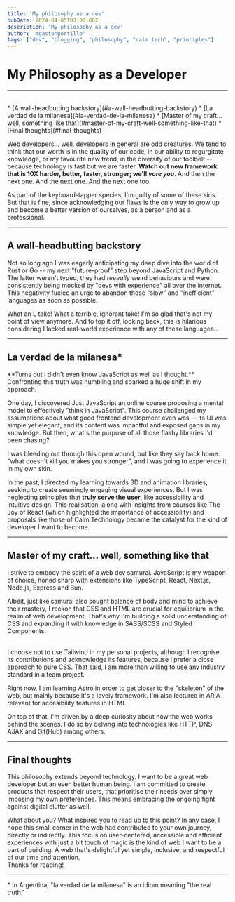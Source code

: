 ```yaml
---
title: 'My philosophy as a dev'
pubDate: 2024-04-05T03:00:00Z
description: 'My philosophy as a dev'
author: 'mgastonportillo'
tags: ["dev", "blogging", "philosophy", "calm tech", "principles"]
---
```


# My Philosophy as a Developer
---
<br />
<TableOfContents>
* [A wall-headbutting backstory](#a-wall-headbutting-backstory)
* [La verdad de la milanesa](#la-verdad-de-la-milanesa)
* [Master of my craft... well, something like that](#master-of-my-craft-well-something-like-that)
* [Final thoughts](#final-thoughts)
</TableOfContents>
<br />

Web developers... well, developers in general are odd creatures. We tend to think that our worth is in the quality of our code, in our ability to regurgitate knowledge, or my favourite new trend, in the diversity of our toolbelt -- because technology is fast but we are faster. **Watch out new framework that is 10X harder, better, faster, stronger; we'll <em>vore you</em>**. And then the next one. And the next one. And the next one too.

As part of the keyboard-tapper species, I'm guilty of some of these sins. But that is fine, since acknowledging our flaws is the only way to grow up and become a better version of ourselves, as a person and as a professional.

---
## A wall-headbutting backstory
Not so long ago I was eagerly anticipating my deep dive into the world of Rust or Go -- my next "future-proof" step beyond JavaScript and Python. The latter weren't typed, they had <i>reeeally</i> weird behaviours and were consistently being mocked by "devs with experience" all over the internet. This negativity fueled an urge to abandon these "slow" and "inefficient" languages as soon as possible.

What an L take! What a terrible, ignorant take! I'm so glad that's not my point of view anymore. And to top it off, looking back, this is hilarious considering I lacked real-world experience with any of these languages...

---
## La verdad de la milanesa*
<Highlight type="star" color="blue" aria-labelledby="la-verdad-de-la-milanesa">
**Turns out I didn't even know JavaScript as well as I thought.** Confronting this truth was humbling and sparked a huge shift in my approach.
</Highlight>

One day, I discovered <Link href="https://justjavascript.com/">Just JavaScript</Link><GluedComma /> an online course proposing a mental model to effectively "think in JavaScript". This course challenged my assumptions about what good frontend development even was -- its UI was simple yet elegant, and its content was impactful and exposed gaps in my knowledge. But then, what's the purpose of all those flashy libraries I'd been chasing?

I was bleeding out through this open wound, but like they say back home: "what doesn't kill you makes you stronger", and I was going to experience it in my own skin.

In the past, I directed my learning towards 3D and animation libraries, seeking to create seemingly engaging visual experiences. But I was neglecting principles that **truly serve the user**, like accessibility and intuitive design. This realisation, along with insights from courses like <Link href="https://www.joyofreact.com/">The Joy of React</Link> (which highlighted the importance of accessibility) and proposals like those of <Link href="https://calmtech.com/">Calm Technology</Link><GluedComma /> became the catalyst for the kind of developer I want to become.

---
## Master of my craft... well, something like that
I strive to embody the spirit of a web dev samurai. JavaScript is my weapon of choice, honed sharp with extensions like <Link href="https://www.typescriptlang.org/">TypeScript</Link>, <Link href="https://react.dev/">React</Link>, <Link href="https://nextjs.org/">Next.js</Link>, <Link href="https://nodejs.org/en">Node.js</Link>, <Link href="https://expressjs.com/">Express</Link> and <Link href="https://bun.sh/">Bun</Link>.

Albeit, just like samurai also sought balance of body and mind to achieve their mastery, I reckon that CSS and HTML are crucial for equilibrium in the realm of web development. That's why I'm building <Link href="https://css-for-js.dev/">a solid understanding of CSS</Link> and expanding it with knowledge in <Link href="https://sass-lang.org/">SASS/SCSS</Link> and <Link href="https://styled-components.com/">Styled Components</Link>.

<br />
<Highlight type="info">
I choose not to use Tailwind in my personal projects, although I recognise its contributions and acknowledge its features, because I prefer a close approach to pure CSS. That said, I am more than willing to use any industry standard in a team project.
</Highlight>

Right now, I am learning <Link href="https://astro.build/">Astro</Link> in order to get closer to the "skeleton" of the web,  but mainly because it's a lovely framework. I'm also lectured in <Link href="https://www.w3.org/TR/wai-aria/">ARIA</Link><GluedComma /> relevant for accesibility features in HTML.

On top of that, I'm driven by a deep curiosity about how the web works behind the scenes. I do so by delving into technologies like <Link href="https://www.boot.dev/learn/learn-http">HTTP, DNS</Link><GluedComma /> <Link href="https://devdoc.net/web/developer.mozilla.org/en-US/docs/AJAX/Getting_Started.html">AJAX</Link> and <Link href="https://git-scm.com/doc">Git(Hub)</Link><GluedComma /> among others.

---
## Final thoughts

This philosophy extends beyond technology. I want to be a great web developer but an even better human being. I am committed to create products that respect their users, that  prioritise their needs over simply imposing my own preferences. This means embracing the ongoing fight against digital clutter as well.

What about you? What inspired you to read up to this point? In any case, I hope this small corner in the web had contributed to your own journey, directly or indirectly. This focus on user-centered, accessible and efficient experiences with just a bit touch of magic is the kind of web I want to be a part of building. A web that's delightful yet simple, inclusive, and respectful of our time and attention.
<br/>
Thanks for reading!

<hr/>

<div class="foot-notes">
<span><span>* </span>In Argentina, "la verdad de la milanesa" is an idiom meaning "the real truth."</span>
</div>
